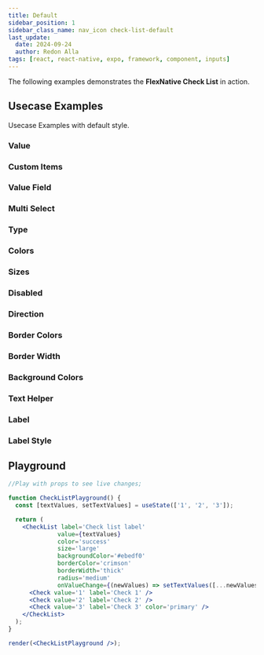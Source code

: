 ```yaml
---
title: Default
sidebar_position: 1
sidebar_class_name: nav_icon check-list-default
last_update:
  date: 2024-09-24
  author: Redon Alla
tags: [react, react-native, expo, framework, component, inputs]
---
```





The following examples demonstrates the **FlexNative Check List** in action.

## Usecase Examples

Usecase Examples with default style.

### Value

<ExampleWrapper codeExample={ValueExampleMdx}>
  <ValueExample />
</ExampleWrapper>

### Custom Items

<ExampleWrapper codeExample={CustomItemsExampleMdx}>
  <CustomItemsExample />
</ExampleWrapper>

### Value Field

<ExampleWrapper codeExample={ValueFieldExampleMdx}>
  <ValueFieldExample />
</ExampleWrapper>

### Multi Select

<ExampleWrapper codeExample={MultiSelectExampleMdx}>
  <MultiSelectExample />
</ExampleWrapper>

### Type

<ExampleWrapper codeExample={TypeExampleMdx}>
  <TypeExample />
</ExampleWrapper>

### Colors

<ExampleWrapper codeExample={ColorsExampleMdx}>
  <ColorsExample />
</ExampleWrapper>

### Sizes

<ExampleWrapper codeExample={SizesExampleMdx}>
  <SizesExample />
</ExampleWrapper>

### Disabled

<ExampleWrapper codeExample={DisabledExampleMdx}>
  <DisabledExample />
</ExampleWrapper>

### Direction

<ExampleWrapper codeExample={DirectionExampleMdx}>
  <DirectionExample />
</ExampleWrapper>

### Border Colors

<ExampleWrapper codeExample={BorderColorsExampleMdx}>
  <BorderColorsExample />
</ExampleWrapper>


### Border Width

<ExampleWrapper codeExample={BorderWidthExampleMdx}>
  <BorderWidthExample />
</ExampleWrapper>

### Background Colors

<ExampleWrapper codeExample={BackgroundColorsExampleMdx}>
  <BackgroundColorsExample />
</ExampleWrapper>

### Text Helper

<ExampleWrapper codeExample={TextHelperExampleMdx}>
  <TextHelperExample />
</ExampleWrapper>

### Label

<ExampleWrapper codeExample={LabelExampleMdx}>
  <LabelExample />
</ExampleWrapper>

### Label Style

<ExampleWrapper codeExample={LabelStyleExampleMdx}>
  <LabelStyleExample />
</ExampleWrapper>


## Playground

```jsx live noInline
//Play with props to see live changes;

function CheckListPlayground() {
  const [textValues, setTextValues] = useState(['1', '2', '3']);

  return (
    <CheckList label='Check list label'
              value={textValues}
              color='success'
              size='large'
              backgroundColor='#ebedf0'
              borderColor='crimson'
              borderWidth='thick'
              radius='medium'
              onValueChange={(newValues) => setTextValues([...newValues])}>
      <Check value='1' label='Check 1' />
      <Check value='2' label='Check 2' />
      <Check value='3' label='Check 3' color='primary' />
    </CheckList>
  );
}

render(<CheckListPlayground />);
```